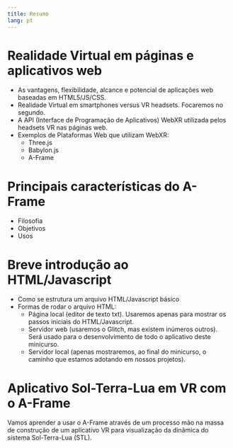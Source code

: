 ```yaml
---
title: Resumo
lang: pt
---
```


# Realidade Virtual em páginas e aplicativos web

- As vantagens, flexibilidade, alcance e potencial de aplicações web baseadas em HTML5/JS/CSS.
- Realidade Virtual em smartphones versus VR headsets. Focaremos no segundo.
- A API (Interface de Programação de Aplicativos) WebXR utilizada pelos headsets VR nas páginas web.
- Exemplos de Plataformas Web que utilizam WebXR:
    - Three.js
    - Babylon.js
    - A-Frame

# Principais características do A-Frame

- Filosofia
- Objetivos
- Usos

# Breve introdução ao HTML/Javascript

- Como se estrutura um arquivo HTML/Javascript básico
- Formas de rodar o arquivo HTML:
    - Página local (editor de texto txt). Usaremos apenas para mostrar os passos iniciais do HTML/Javascript.
    - Servidor web (usaremos o Glitch, mas existem inúmeros outros). Será usado para o desenvolvimento de todo o aplicativo deste minicurso.
    - Servidor local (apenas mostraremos, ao final do minicurso, o caminho que estamos adotando em nossos projetos).

# Aplicativo Sol-Terra-Lua em VR com o A-Frame

Vamos aprender a usar o A-Frame através de um processo mão na massa de construção de um aplicativo VR para visualização da dinâmica do sistema Sol-Terra-Lua (STL).



